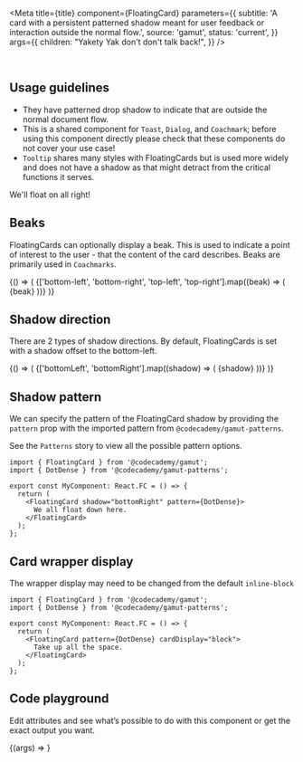 

<Meta
  title={title}
  component={FloatingCard}
  parameters={{
    subtitle:
      'A card with a persistent patterned shadow meant for user feedback or interaction outside the normal flow.',
    source: 'gamut',
    status: 'current',
  }}
  args={{
    children: "Yakety Yak don't don't talk back!",
  }}
/>

<br />

## Usage guidelines

- They have patterned drop shadow to indicate that are outside the normal document flow.
- This is a shared component for `Toast`, `Dialog`, and `Coachmark`; before using this component directly please check that these components do not cover your use case!
- `Tooltip` shares many styles with FloatingCards but is used more widely and does not have a shadow as that might detract from the critical functions it serves.

<Story name="Basic">
  <FloatingCard p={32}>We'll float on all right!</FloatingCard>
</Story>

<br />

## Beaks

FloatingCards can optionally display a beak. This is used to indicate a point of interest to the user - that the content of the card describes. Beaks are primarily used in `Coachmarks`.

<Story name="Beaks">
  {() => (
    <GridBox gridAutoFlow="column" columnGap={24} py={16}>
      {['bottom-left', 'bottom-right', 'top-left', 'top-right'].map((beak) => (
        <FloatingCard beak={beak}>{beak}</FloatingCard>
      ))}
    </GridBox>
  )}
</Story>

<br />

## Shadow direction

There are 2 types of shadow directions. By default, FloatingCards is set with a shadow offset to the bottom-left.

<Canvas>
  <Story name="FloatingCard Shadow">
    {() => (
      <GridBox gridAutoFlow="column" columnGap={24} py={16}>
        {['bottomLeft', 'bottomRight'].map((shadow) => (
          <FloatingCard shadow={shadow}>{shadow}</FloatingCard>
        ))}
      </GridBox>
    )}
  </Story>
</Canvas>

## Shadow pattern

We can specify the pattern of the FloatingCard shadow by providing the `pattern` prop with the imported pattern from `@codecademy/gamut-patterns`.

See the <LinkTo id="atoms-patterns--pattern">`Patterns`</LinkTo> story to view all the possible pattern options.

```tsx
import { FloatingCard } from '@codecademy/gamut';
import { DotDense } from '@codecademy/gamut-patterns';

export const MyComponent: React.FC = () => {
  return (
    <FloatingCard shadow="bottomRight" pattern={DotDense}>
      We all float down here.
    </FloatingCard>
  );
};
```

## Card wrapper display

The wrapper display may need to be changed from the default `inline-block`

```tsx
import { FloatingCard } from '@codecademy/gamut';
import { DotDense } from '@codecademy/gamut-patterns';

export const MyComponent: React.FC = () => {
  return (
    <FloatingCard pattern={DotDense} cardDisplay="block">
      Take up all the space.
    </FloatingCard>
  );
};
```

## Code playground

Edit attributes and see what’s possible to do with this component or get the exact output you want.

<Canvas>
  <Story name="FloatingCard">{(args) => <FloatingCard {...args} />}</Story>
</Canvas>

<PropsTable story="FloatingCard" />
